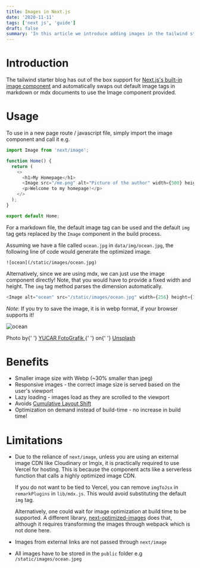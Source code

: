 ```yaml
---
title: Images in Next.js
date: '2020-11-11'
tags: ['next js', 'guide']
draft: false
summary: 'In this article we introduce adding images in the tailwind starter blog and the benefits and limitations of the next/image component.'
---
```


# Introduction

The tailwind starter blog has out of the box support for [Next.js's built-in image component](https://nextjs.org/docs/api-reference/next/image) and automatically swaps out default image tags in markdown or mdx documents to use the Image component provided.

# Usage

To use in a new page route / javascript file, simply import the image component and call it e.g.

```js
import Image from 'next/image';

function Home() {
  return (
    <>
      <h1>My Homepage</h1>
      <Image src="/me.png" alt="Picture of the author" width={500} height={500} />
      <p>Welcome to my homepage!</p>
    </>
  );
}

export default Home;
```

For a markdown file, the default image tag can be used and the default `img` tag gets replaced by the `Image` component in the build process.

Assuming we have a file called `ocean.jpg` in `data/img/ocean.jpg`, the following line of code would generate the optimized image.

```
![ocean](/static/images/ocean.jpg)
```

Alternatively, since we are using mdx, we can just use the image component directly! Note, that you would have to provide a fixed width and height. The `img` tag method parses the dimension automatically.

```js
<Image alt="ocean" src="/static/images/ocean.jpg" width={256} height={128} />
```

_Note_: If you try to save the image, it is in webp format, if your browser supports it!

![ocean](/static/images/ocean.jpeg)

<p>
  Photo by{' '}
  <a href="https://unsplash.com/@yucar?utm_source=unsplash&amp;utm_medium=referral&amp;utm_content=creditCopyText">
    YUCAR FotoGrafik
  </a>{' '}
  on{' '}
  <a href="https://unsplash.com/s/photos/sea?utm_source=unsplash&amp;utm_medium=referral&amp;utm_content=creditCopyText">
    Unsplash
  </a>
</p>

# Benefits

- Smaller image size with Webp (~30% smaller than jpeg)
- Responsive images - the correct image size is served based on the user's viewport
- Lazy loading - images load as they are scrolled to the viewport
- Avoids [Cumulative Layout Shift](https://web.dev/cls/)
- Optimization on demand instead of build-time - no increase in build time!

# Limitations

- Due to the reliance of `next/image`, unless you are using an external image CDN like Cloudinary or Imgix, it is practically required to use Vercel for hosting. This is because the component acts like a serverless function that calls a highly optimized image CDN.

  If you do not want to be tied to Vercel, you can remove `imgToJsx` in `remarkPlugins` in `lib/mdx.js`. This would avoid substituting the default `img` tag.

  Alternatively, one could wait for image optimization at build time to be supported. A different library, [next-optimized-images](https://github.com/cyrilwanner/next-optimized-images) does that, although it requires transforming the images through webpack which is not done here.

- Images from external links are not passed through `next/image`
- All images have to be stored in the `public` folder e.g `/static/images/ocean.jpeg`
